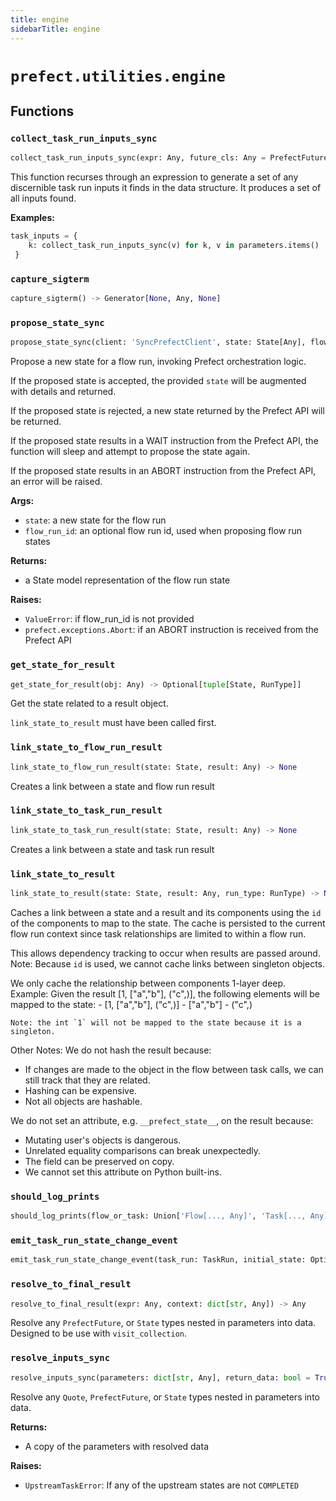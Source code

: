 ```yaml
---
title: engine
sidebarTitle: engine
---
```


# `prefect.utilities.engine`

## Functions

### `collect_task_run_inputs_sync` <sup><a href="https://github.com/PrefectHQ/prefect/blob/main/src/prefect/utilities/engine.py#L117" target="_blank"><Icon icon="github" size="14" /></a></sup>

```python
collect_task_run_inputs_sync(expr: Any, future_cls: Any = PrefectFuture, max_depth: int = -1) -> set[Union[TaskRunResult, FlowRunResult]]
```


This function recurses through an expression to generate a set of any discernible
task run inputs it finds in the data structure. It produces a set of all inputs
found.

**Examples:**

```python
task_inputs = {
    k: collect_task_run_inputs_sync(v) for k, v in parameters.items()
 }
```


### `capture_sigterm` <sup><a href="https://github.com/PrefectHQ/prefect/blob/main/src/prefect/utilities/engine.py#L172" target="_blank"><Icon icon="github" size="14" /></a></sup>

```python
capture_sigterm() -> Generator[None, Any, None]
```

### `propose_state_sync` <sup><a href="https://github.com/PrefectHQ/prefect/blob/main/src/prefect/utilities/engine.py#L413" target="_blank"><Icon icon="github" size="14" /></a></sup>

```python
propose_state_sync(client: 'SyncPrefectClient', state: State[Any], flow_run_id: UUID, force: bool = False) -> State[Any]
```


Propose a new state for a flow run, invoking Prefect orchestration logic.

If the proposed state is accepted, the provided `state` will be augmented with
 details and returned.

If the proposed state is rejected, a new state returned by the Prefect API will be
returned.

If the proposed state results in a WAIT instruction from the Prefect API, the
function will sleep and attempt to propose the state again.

If the proposed state results in an ABORT instruction from the Prefect API, an
error will be raised.

**Args:**
- `state`: a new state for the flow run
- `flow_run_id`: an optional flow run id, used when proposing flow run states

**Returns:**
- a State model representation of the flow run state

**Raises:**
- `ValueError`: if flow_run_id is not provided
- `prefect.exceptions.Abort`: if an ABORT instruction is received from
the Prefect API


### `get_state_for_result` <sup><a href="https://github.com/PrefectHQ/prefect/blob/main/src/prefect/utilities/engine.py#L507" target="_blank"><Icon icon="github" size="14" /></a></sup>

```python
get_state_for_result(obj: Any) -> Optional[tuple[State, RunType]]
```


Get the state related to a result object.

`link_state_to_result` must have been called first.


### `link_state_to_flow_run_result` <sup><a href="https://github.com/PrefectHQ/prefect/blob/main/src/prefect/utilities/engine.py#L518" target="_blank"><Icon icon="github" size="14" /></a></sup>

```python
link_state_to_flow_run_result(state: State, result: Any) -> None
```


Creates a link between a state and flow run result


### `link_state_to_task_run_result` <sup><a href="https://github.com/PrefectHQ/prefect/blob/main/src/prefect/utilities/engine.py#L523" target="_blank"><Icon icon="github" size="14" /></a></sup>

```python
link_state_to_task_run_result(state: State, result: Any) -> None
```


Creates a link between a state and task run result


### `link_state_to_result` <sup><a href="https://github.com/PrefectHQ/prefect/blob/main/src/prefect/utilities/engine.py#L528" target="_blank"><Icon icon="github" size="14" /></a></sup>

```python
link_state_to_result(state: State, result: Any, run_type: RunType) -> None
```


Caches a link between a state and a result and its components using
the `id` of the components to map to the state. The cache is persisted to the
current flow run context since task relationships are limited to within a flow run.

This allows dependency tracking to occur when results are passed around.
Note: Because `id` is used, we cannot cache links between singleton objects.

We only cache the relationship between components 1-layer deep.
Example:
    Given the result [1, ["a","b"], ("c",)], the following elements will be
    mapped to the state:
    - [1, ["a","b"], ("c",)]
    - ["a","b"]
    - ("c",)

    Note: the int `1` will not be mapped to the state because it is a singleton.

Other Notes:
We do not hash the result because:
- If changes are made to the object in the flow between task calls, we can still
  track that they are related.
- Hashing can be expensive.
- Not all objects are hashable.

We do not set an attribute, e.g. `__prefect_state__`, on the result because:

- Mutating user's objects is dangerous.
- Unrelated equality comparisons can break unexpectedly.
- The field can be preserved on copy.
- We cannot set this attribute on Python built-ins.


### `should_log_prints` <sup><a href="https://github.com/PrefectHQ/prefect/blob/main/src/prefect/utilities/engine.py#L589" target="_blank"><Icon icon="github" size="14" /></a></sup>

```python
should_log_prints(flow_or_task: Union['Flow[..., Any]', 'Task[..., Any]']) -> bool
```

### `emit_task_run_state_change_event` <sup><a href="https://github.com/PrefectHQ/prefect/blob/main/src/prefect/utilities/engine.py#L619" target="_blank"><Icon icon="github" size="14" /></a></sup>

```python
emit_task_run_state_change_event(task_run: TaskRun, initial_state: Optional[State[Any]], validated_state: State[Any], follows: Optional[Event] = None) -> Optional[Event]
```

### `resolve_to_final_result` <sup><a href="https://github.com/PrefectHQ/prefect/blob/main/src/prefect/utilities/engine.py#L709" target="_blank"><Icon icon="github" size="14" /></a></sup>

```python
resolve_to_final_result(expr: Any, context: dict[str, Any]) -> Any
```


Resolve any `PrefectFuture`, or `State` types nested in parameters into
data. Designed to be use with `visit_collection`.


### `resolve_inputs_sync` <sup><a href="https://github.com/PrefectHQ/prefect/blob/main/src/prefect/utilities/engine.py#L780" target="_blank"><Icon icon="github" size="14" /></a></sup>

```python
resolve_inputs_sync(parameters: dict[str, Any], return_data: bool = True, max_depth: int = -1) -> dict[str, Any]
```


Resolve any `Quote`, `PrefectFuture`, or `State` types nested in parameters into
data.

**Returns:**
- A copy of the parameters with resolved data

**Raises:**
- `UpstreamTaskError`: If any of the upstream states are not `COMPLETED`


